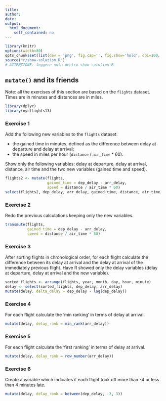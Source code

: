 ```yaml
---
title:
author:
date:
output:
  html_document:
    self_contained: no
---
```


```r
library(knitr) 
options(width=80)
opts_chunk$set(list(dev = 'png', fig.cap='', fig.show='hold', dpi=100, fig.width=7, fig.height=7, fig.pos='H!'))#, fig.path="figures/lm-"))
source("r/show-solution.R")
# ATTENZIONE: leggere nota dentro show-solution.R
```

## `mutate()` and its friends
Note: all the exercises of this section are based on the `flights` dataset.  
Times are in minutes and distances are in miles.

```r
library(dplyr)
library(nycflights13)
```


### Exercise 1
Add the following new variables to the `flights` dataset:

* the gained time in minutes, defined as the difference between delay at departure and delay at arrival;
* the speed in miles per hour (`distance` / `air_time` * 60).

Show only the following variables: delay at departure, delay at arrival, distance, air time and the two new variables (gained time and speed).

```r
flights2 <- mutate(flights,
                   gained_time = dep_delay - arr_delay,
                   speed = distance / air_time * 60)
select(flights2, dep_delay, arr_delay, gained_time, distance, air_time, speed)
```


### Exercise 2
Redo the previous calculations keeping only the new variables.

```r
transmute(flights,
          gained_time = dep_delay - arr_delay,
          speed = distance / air_time * 60)
```


### Exercise 3
After sorting flights in chronological order, for each flight calculate the difference between its delay at arrival and the delay at arrival of the immediately previous flight. Have R showed only the delay variables (delay at departure, delay at arrival and the new variable).

```r
sorted_flights <- arrange(flights, year, month, day, hour, minute)
delay <- select(sorted_flights, dep_delay, arr_delay)
mutate(delay, delta_delay = dep_delay - lag(dep_delay))
```


### Exercise 4
For each flight calculate the 'min ranking' in terms of delay at arrival.

```r
mutate(delay, delay_rank = min_rank(arr_delay))
```


### Exercise 5
For each flight calculate the 'first ranking' in terms of delay at arrival.

```r
mutate(delay, delay_rank = row_number(arr_delay))
```


### Exercise 6
Create a variable which indicates if each flight took off more than -4 or less than 4 minutes late.

```r
mutate(delay, delay_rank = between(dep_delay, -3, 3))
```
